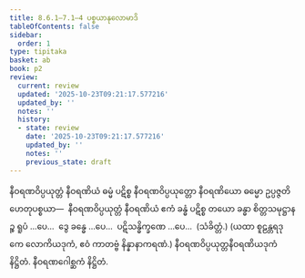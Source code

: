 ```yaml
---
title: 8.6.1–7.1–4 ပစ္စယာနုလောမာဒိ
tableOfContents: false
sidebar:
  order: 1
type: tipitaka
basket: ab
book: p2
review:
  current: review
  updated: '2025-10-23T09:21:17.577216'
  updated_by: ''
  notes: ''
  history:
  - state: review
    date: '2025-10-23T09:21:17.577216'
    updated_by: ''
    notes: ''
    previous_state: draft
---
```



<ReviewStatus review={frontmatter.review} showDetails={true} />

<HypothesisAnnotation frontmatter={frontmatter} />

<DynamicBreadcrumb />

<Division number="111" book="p2" e="ch" v="38" p="294">

<Paragraph number="2125" book="p2">
နီဝရဏဝိပ္ပယုတ္တံ နီဝရဏိယံ ဓမ္မံ ပဋိစ္စ နီဝရဏဝိပ္ပယုတ္တော နီဝရဏိယော ဓမ္မော ဥပ္ပဇ္ဇတိ ဟေတုပစ္စယာ—  နီဝရဏဝိပ္ပယုတ္တံ နီဝရဏိယံ ဧကံ ခန္ဓံ ပဋိစ္စ တယော ခန္ဓာ စိတ္တသမုဋ္ဌာနဉ္စ ရူပံ …ပေ…  ဒွေ ခန္ဓေ …ပေ…  ပဋိသန္ဓိက္ခဏေ …ပေ…  (သံခိတ္တံ.)
</Paragraph>

<Paragraph number="2126" book="p2">
(ယထာ စူဠန္တရဒုကေ လောကိယဒုကံ, ဧဝံ ကာတဗ္ဗံ နိန္နာနာကရဏံ.)

</Paragraph>
</Division>

<Paragraph number="2127" type="center" book="p2">
နီဝရဏဝိပ္ပယုတ္တနီဝရဏိယဒုကံ နိဋ္ဌိတံ.



</Paragraph>

<Paragraph number="2128" type="center" book="p2">
နီဝရဏဂေါစ္ဆကံ နိဋ္ဌိတံ.
</Paragraph>